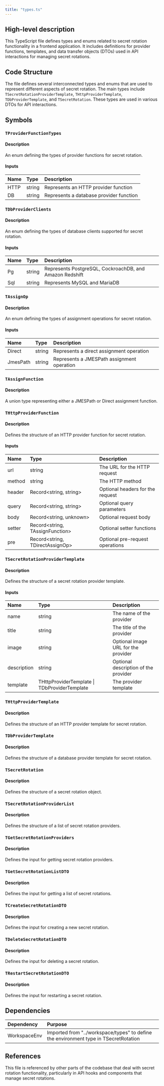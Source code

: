 ```yaml
---
title: "types.ts"
---
```


## High-level description
This TypeScript file defines types and enums related to secret rotation functionality in a frontend application. It includes definitions for provider functions, templates, and data transfer objects (DTOs) used in API interactions for managing secret rotations.

## Code Structure
The file defines several interconnected types and enums that are used to represent different aspects of secret rotation. The main types include `TSecretRotationProviderTemplate`, `THttpProviderTemplate`, `TDbProviderTemplate`, and `TSecretRotation`. These types are used in various DTOs for API interactions.

## Symbols

### `TProviderFunctionTypes`
#### Description
An enum defining the types of provider functions for secret rotation.

#### Inputs
| Name | Type | Description |
|:-----|:-----|:------------|
| HTTP | string | Represents an HTTP provider function |
| DB | string | Represents a database provider function |

### `TDbProviderClients`
#### Description
An enum defining the types of database clients supported for secret rotation.

#### Inputs
| Name | Type | Description |
|:-----|:-----|:------------|
| Pg | string | Represents PostgreSQL, CockroachDB, and Amazon Redshift |
| Sql | string | Represents MySQL and MariaDB |

### `TAssignOp`
#### Description
An enum defining the types of assignment operations for secret rotation.

#### Inputs
| Name | Type | Description |
|:-----|:-----|:------------|
| Direct | string | Represents a direct assignment operation |
| JmesPath | string | Represents a JMESPath assignment operation |

### `TAssignFunction`
#### Description
A union type representing either a JMESPath or Direct assignment function.

### `THttpProviderFunction`
#### Description
Defines the structure of an HTTP provider function for secret rotation.

#### Inputs
| Name | Type | Description |
|:-----|:-----|:------------|
| url | string | The URL for the HTTP request |
| method | string | The HTTP method |
| header | Record&lt;string, string&gt; | Optional headers for the request |
| query | Record&lt;string, string&gt; | Optional query parameters |
| body | Record&lt;string, unknown&gt; | Optional request body |
| setter | Record&lt;string, TAssignFunction&gt; | Optional setter functions |
| pre | Record&lt;string, TDirectAssignOp&gt; | Optional pre-request operations |

### `TSecretRotationProviderTemplate`
#### Description
Defines the structure of a secret rotation provider template.

#### Inputs
| Name | Type | Description |
|:-----|:-----|:------------|
| name | string | The name of the provider |
| title | string | The title of the provider |
| image | string | Optional image URL for the provider |
| description | string | Optional description of the provider |
| template | THttpProviderTemplate \| TDbProviderTemplate | The provider template |

### `THttpProviderTemplate`
#### Description
Defines the structure of an HTTP provider template for secret rotation.

### `TDbProviderTemplate`
#### Description
Defines the structure of a database provider template for secret rotation.

### `TSecretRotation`
#### Description
Defines the structure of a secret rotation object.

### `TSecretRotationProviderList`
#### Description
Defines the structure of a list of secret rotation providers.

### `TGetSecretRotationProviders`
#### Description
Defines the input for getting secret rotation providers.

### `TGetSecretRotationListDTO`
#### Description
Defines the input for getting a list of secret rotations.

### `TCreateSecretRotationDTO`
#### Description
Defines the input for creating a new secret rotation.

### `TDeleteSecretRotationDTO`
#### Description
Defines the input for deleting a secret rotation.

### `TRestartSecretRotationDTO`
#### Description
Defines the input for restarting a secret rotation.

## Dependencies
| Dependency | Purpose |
|:-----------|:--------|
| WorkspaceEnv | Imported from "../workspace/types" to define the environment type in TSecretRotation |

## References
This file is referenced by other parts of the codebase that deal with secret rotation functionality, particularly in API hooks and components that manage secret rotations.